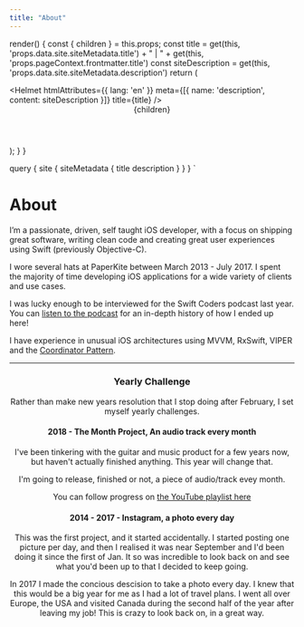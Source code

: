 ```yaml
---
title: "About"
---
```



  render() {
    const { children } = this.props;
    const title = get(this, 'props.data.site.siteMetadata.title') + " | " + get(this, 'props.pageContext.frontmatter.title')
    const siteDescription = get(this, 'props.data.site.siteMetadata.description')
    return (
      <div>
        <Helmet
          htmlAttributes={{ lang: 'en' }}
          meta={[{ name: 'description', content: siteDescription }]}
          title={title}
        />
        <Header />
        <section className='section has-no-top-padding'>
          <div className='container'>
            <div className='content'>
              <div>{children}</div>
            </div>
          </div>
        </section>
      </div>
    );
  }
}

  query {
     site {
        siteMetadata {
          title
          description
        }
      }
  }
`

# About

I’m a passionate, driven, self taught iOS developer, with a focus on shipping great software, writing clean code and
creating great user experiences using Swift (previously Objective-C).

I wore several hats at PaperKite between March 2013 - July 2017. I spent the majority of time developing iOS
applications for a wide variety of clients and use cases.

I was lucky enough to be interviewed for the Swift Coders podcast last year. You can [listen to the
podcast](https://swiftcoders.podbean.com/e/53-will-townsend-ios-team-lead-at-paperkite/) for an in-depth history of how
I ended up here!

I have experience in unusual iOS architectures using MVVM, RxSwift, VIPER and the [Coordinator
Pattern](/2016/an-ios-coordinator-pattern).

---

<Header />

### Yearly Challenge

Rather than make new years resolution that I stop doing after February, I set myself yearly challenges.



#### 2018 - The Month Project, An audio track every month

I've been tinkering with the guitar and music product for a few years now, but haven't actually finished anything. This
year will change that.

I'm going to release, finished or not, a piece of audio/track evey month.

You can follow progress on [the YouTube playlist
here](https://www.youtube.com/playlist?list=PLuSt_4dhCk5Qv0gihdL1KjB3C8Qqh4RYP)



#### 2014 - 2017 - Instagram, a photo every day

This was the first project, and it started accidentally. I started posting one picture per day, and then I realised it
was near September and I'd been doing it since the first of Jan. It so was incredible to look back on and see what
you'd been up to that I decided to keep going.

In 2017 I made the concious descision to take a photo every day. I knew that this would be a big year for me as I had a
lot of travel plans. I went all over Europe, the USA and visited Canada during the second half of the year after
leaving my job! This is crazy to look back on, in a great way.